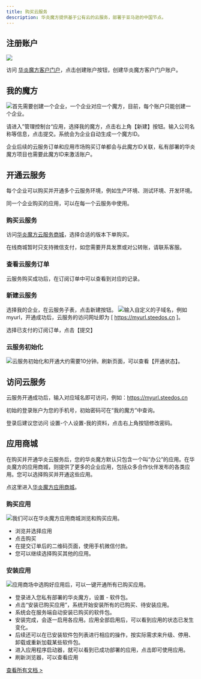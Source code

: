 ```yaml
---
title: 购买云服务
description: 华炎魔方提供基于公有云的云服务，部署于亚马逊的中国节点。
---
```


## 注册账户

 ![](https://console.steedos.cn/api/files/images/tKGF5eM7e6yn7z95f)

访问 [华炎魔方客户门户](https://console.steedos.cn)，点击创建账户按钮，创建华炎魔方客户门户账户。

## 我的魔方

 ![](https://console.steedos.cn/api/files/images/o4mmpmpCJXX4qZfMP)首先需要创建一个企业，一个企业对应一个魔方，目前，每个账户只能创建一个企业。

请进入”管理控制台“应用，选择我的魔方，点击右上角【新建】按钮。输入公司名称等信息，点击提交。系统会为企业自动生成一个魔方ID。

企业后续的云服务订单和应用市场购买订单都会与此魔方ID关联，私有部署的华炎魔方项目也需要此魔方ID来激活账户。

## 开通云服务

每个企业可以购买并开通多个云服务环境，例如生产环境、测试环境、开发环境。

同一个企业购买的应用，可以在每一个云服务中使用。

### 购买云服务

访问[华炎魔方云服务商城](https://www.steedos.cn/collections/platform-cloud)，选择合适的版本下单购买。

在线商城暂时只支持微信支付，如您需要开具发票或对公转账，请联系客服。

### 查看云服务订单

云服务购买成功后，在订阅订单中可以查看到对应的记录。

### 新建云服务

选择我的企业，在云服务子表，点击新建按钮。 ![](https://console.steedos.cn/api/files/images/ZE6sKDZqhpHr2T9ja)输入自定义的子域名，例如 myurl，开通成功后，云服务的访问网址即为 [ https://myurl.steedos.cn ]。

选择已支付的订阅订单，点击【提交】

### 云服务初始化

 ![](https://console.steedos.cn/api/files/images/DxniCqJNQtQgwAd4u)云服务初始化和开通大约需要10分钟。刷新页面，可以查看【开通状态】。

## 访问云服务

云服务开通成功后，输入对应域名即可访问，例如：<https://myurl.steedos.cn>

初始的登录账户为您的手机号，初始密码可在“我的魔方”中查询。

登录后建议您访问 设置-个人设置-我的资料，点击右上角按钮修改密码。

## 应用商城

在购买并开通华炎云服务后，您的华炎魔方默认只包含一个叫“办公”的应用。在华炎魔方的应用商城，则提供了更多的企业应用，包括众多合作伙伴发布的各类应用。您可以选择购买并开通这些应用。

点这里进入[华炎魔方应用商城](https://www.steedos.cn/collections/steedos-packages)。

### 购买应用

 ![](https://console.steedos.cn/api/files/images/PoqfA3ZHfxEWXzF5z)我们可以在华炎魔方应用商城浏览和购买应用。

* 浏览并选择应用
* 点击购买
* 在提交订单后的二维码页面，使用手机微信付款。
* 您可以继续选择购买其他的应用。

### 安装应用

 ![](https://console.steedos.cn/api/files/images/hvA8sf7QfkTDB88Zb)应用商场中选购好应用后，可以一键开通所有已购买应用。

* 登录进入您私有部署的华炎魔方，设置 - 软件包。
* 点击“安装已购买应用”，系统开始安装所有的已购买、待安装应用。
* 系统会在服务端自动安装已购买的软件包。
* 安装完成，会逐一启用各应用。应用全部启用后，可以看到应用的状态已发生变化。
* 后续还可以在已安装软件包列表进行相应的操作，按实际需求来升级、停用、卸载或重新加载某些软件包。
* 进入应用程序启动器，就可以看到已成功部署的应用，点击即可使用应用。
* 刷新浏览器，可以查看应用

[查看所有文档 >](https://www.steedos.cn/docs/)


